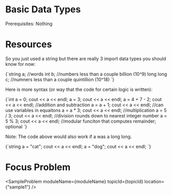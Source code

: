 


<Sidebar moduleName={moduleName} /> 

# Basic Data Types

Prerequisites: Nothing

# Resources

<ResourceList moduleName={moduleName} topicId={topicId}/>

So you just used a string but there are really $3$ import data types you should know for now: 

<div style={{ transform: 'translateX(150px)' }}>
  <SyntaxHighlighter language="cpp" style={okaidia}>
{`string a; //words
int b; //numbers less than a couple billion (10^9)
long long c; //numners less than a couple quintillion (10^18)
`}
  </SyntaxHighlighter>
</div>

Here is more syntax (or way that the code for certain logic is written): 

<div style={{ transform: 'translateX(150px)' }}>
  <SyntaxHighlighter language="cpp" style={okaidia}>
{`int a = 0; cout << a << endl;
    a = 3; cout << a << endl;
    a = 4 + 7 - 2; cout << a << endl; //addition and subtraction
    a = a + 1; cout << a << endl; //can use variables in equaitons
    a = a * 3; cout << a << endl; //multiplication
    a = 5 / 3; cout << a << endl; //division rounds down to nearest integer number
    a = 5 % 3; cout << a << endl; //modular funciton that computes remainder; optional  
`}
  </SyntaxHighlighter>
</div>

Note: The code above would also work if a was a long long. 

<div style={{ transform: 'translateX(150px)' }}>
  <SyntaxHighlighter language="cpp" style={okaidia}>
{`string a = "cat"; cout << a << endl; 
a = "dog"; cout << a << endl; 
`}
  </SyntaxHighlighter>
</div>

# Focus Problem

<SampleProblem  moduleName={moduleName} topicId={topicId} location={"sample1"} /> 

<TopicProgress moduleName={moduleName} topicId={topicId} />



